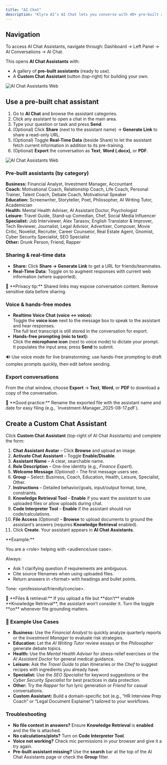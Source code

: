 ```yaml
---
title: "AI Chat"
description: "Klyra AI’s AI Chat lets you converse with 40+ pre-built assistants or build your own custom assistant—complete with real-time data, sharing, exporting, and voice features."
---
```


## Navigation

To access AI Chat Assistants, navigate through: Dashboard → Left Panel → AI Conversations → AI Chat.

This opens **AI Chat Assistants** with:

- A gallery of **pre-built assistants** (ready to use).
- A **Custom Chat Assistant** button (top-right) for building your own.

<img
  src="/images/ai-chat-assistants.webp"
  alt="AI Chat Assistants Web"
  class="border rounded-lg shadow-md"
/>

## Use a pre-built chat assistant

1. Go to **AI Chat** and browse the assistant categories.
2. Click any assistant to open a chat in the main area.
3. Type your question or task and press **Send**.
4. (Optional) Click **Share** (next to the assistant name) → **Generate Link** to share a read-only URL.
5. (Optional) Toggle **Real-Time Data** (beside Share) to let the assistant fetch current information in addition to its pre-training.
6. (Optional) **Export** the conversation as **Text**, **Word (.docx)**, or **PDF**.

<img
  src="/images/ai-travel-guide.webp"
  alt="AI Chat Assistants Web"
  class="border rounded-lg shadow-md"
/>

### Pre-built assistants (by category)

**Business:** Financial Analyst, Investment Manager, Accountant\
**Coach:** Motivational Coach, Relationship Coach, Life Coach, Personal Trainer, Talent Coach, Debate Coach, Motivational Speaker\
**Education:** Screenwriter, Storyteller, Poet, Philosopher, AI Writing Tutor, Academician\
**Health:** Mental Health Adviser, AI Assistant Doctor, Psychologist\
**Leisure:** Travel Guide, Stand-up Comedian, Chef, Social Media Influencer\
**Specialist:** Job Interviewer, Alex Tarasov, English Translator & Improver, Tech Reviewer, Journalist, Legal Advisor, Advertiser, Composer, Movie Critic, Novelist, Recruiter, Career Counselor, Real Estate Agent, Gnomist, Cyber Security Specialist, SEO Specialist\
**Other:** Drunk Person, Friend, Rapper

### Sharing & real-time data

- **Share:** Click **Share → Generate Link** to get a URL for friends/teammates.
- **Real-Time Data:** Toggle on to augment responses with current web information (where supported).

<Warning>
  🔐 **Privacy tip:** Shared links may expose conversation content. Remove sensitive data before sharing.
</Warning>

### Voice & hands-free modes

- **Realtime Voice Chat (voice ↔ voice):**\
  Toggle the **voice icon** next to the message box to speak to the assistant and hear responses.\
  The full text transcript is still stored in the conversation for export.
- **Hands-free prompting (mic to text):**\
  Click the **microphone icon** (next to voice mode) to dictate your prompt. It populates the input area; press **Send** to submit.

<Tip>
  🔊 Use voice mode for live brainstorming; use hands-free prompting to draft complex prompts quickly, then edit before sending.
</Tip>

### Export conversations

From the chat window, choose **Export** → **Text**, **Word**, or **PDF** to download a copy of the conversation.

<Check>
  🧩 **Good practice:** Rename the exported file with the assistant name and date for easy filing (e.g., `Investment-Manager_2025-08-17.pdf`).
</Check>

## Create a Custom Chat Assistant

Click **Custom Chat Assistant** (top-right of AI Chat Assistants) and complete the form:

 1. **Chat Assistant Avatar** – Click **Browse** and upload an image.
 2. **Activate Chat Assistant** – Toggle **Enable/Disable**.
 3. **Assistant Name** – A clear, searchable name.
 4. **Role Description** – One-line identity (e.g., _Finance Expert_).
 5. **Welcome Message** _(Optional)_ – The first message users see.
 6. **Group** – Select: Business, Coach, Education, Health, Leisure, Specialist, Other.
 7. **Instructions** – Detailed behavior/goals, input/output format, tone, constraints.
 8. **Knowledge Retrieval Tool** – **Enable** if you want the assistant to use uploaded files or allow uploads during chat.
 9. **Code Interpreter Tool** – **Enable** if the assistant should run code/calculations.
10. **File Access** _(Optional)_ – **Browse** to upload documents to ground the assistant’s answers (requires **Knowledge Retrieval** enabled).
11. Click **Create**. Your assistant appears in **AI Chat Assistants**.

<Info>
  **Example:**

  You are a \<role\> helping with \<audience/use case\>.

  Always:

  - Ask 1 clarifying question if requirements are ambiguous.
  - Cite source filenames when using uploaded files.
  - Return answers in \<format\> with headings and bullet points.

  Tone: \<professional/friendly/concise\>.
</Info>

<Warning>
  📎 **Files & retrieval:** If you upload a file but **don’t** enable **Knowledge Retrieval**, the assistant won’t consider it. Turn the toggle **on** whenever file grounding matters.
</Warning>

### 📌 Example Use Cases

- **Business:** Use the _Financial Analyst_ to quickly analyze quarterly reports or the _Investment Manager_ to evaluate risk strategies.
- **Education:** Let the _AI Writing Tutor_ review essays or the _Philosopher_ generate debate topics.
- **Health:** Use the _Mental Health Adviser_ for stress-relief exercises or the _AI Assistant Doctor_ for general medical guidance.
- **Leisure:** Ask the _Travel Guide_ to plan itineraries or the _Chef_ to suggest recipes with ingredients you already have.
- **Specialist:** Use the _SEO Specialist_ for keyword suggestions or the _Cyber Security Specialist_ for best practices in data protection.
- **Other:** Try the _Rapper_ for fun lyric generation or _Friend_ for casual conversations.
- **Custom Assistant:** Build a domain-specific bot (e.g., “HR Interview Prep Coach” or “Legal Document Explainer”) tailored to your workflows.

### Troubleshooting

- **No file context in answers?** Ensure **Knowledge Retrieval** is **enabled** and the file is attached.
- **No calculations/plots?** Turn on **Code Interpreter Tool**.
- **Voice not working?** Check mic permissions in your browser and give it a try again.
- **Pre-built assistant missing?** Use the **search** bar at the top of the AI Chat Assistants page or check the **Group** filter.